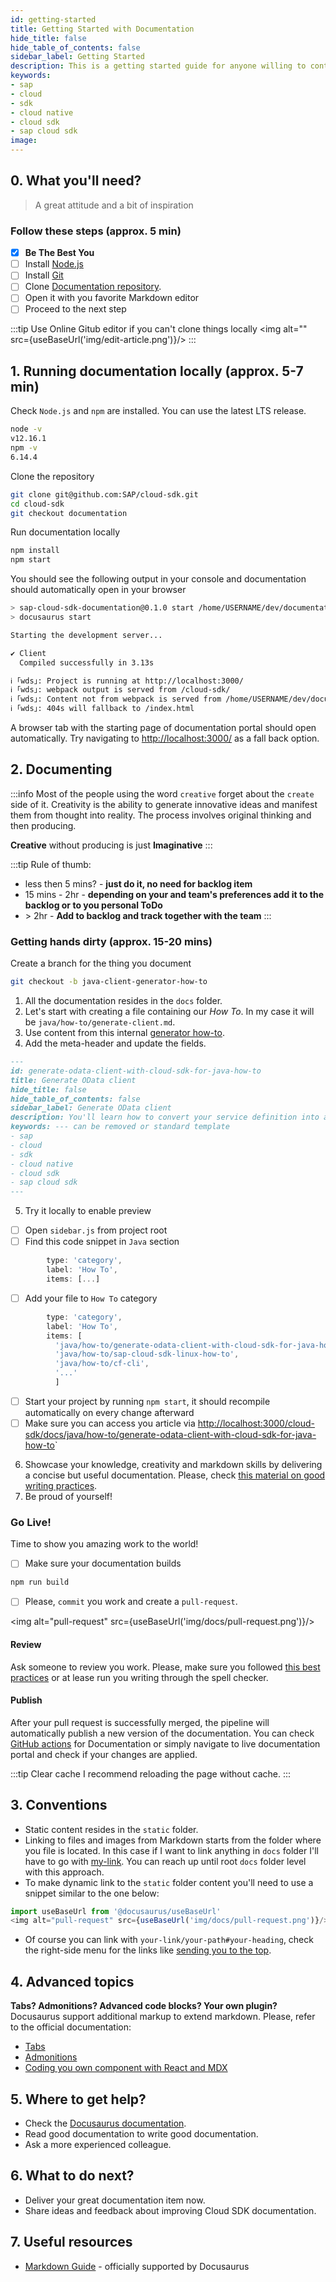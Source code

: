 ```yaml
---
id: getting-started
title: Getting Started with Documentation
hide_title: false
hide_table_of_contents: false
sidebar_label: Getting Started
description: This is a getting started guide for anyone willing to contribute to the Cloud SDK documentation.
keywords:
- sap
- cloud
- sdk
- cloud native
- cloud sdk
- sap cloud sdk
image:
---
```



## 0. What you'll need?

> A great attitude and a bit of inspiration

### Follow these steps (approx. 5 min)

- [x] **Be The Best You**
- [ ] Install [Node.js](https://nodejs.org/en/download/)
- [ ] Install [Git](https://git-scm.com/book/en/v2/Getting-Started-Installing-Git)
- [ ] Clone [Documentation repository](https://github.com/SAP/cloud-sdk/).
- [ ] Open it with you favorite Markdown editor
- [ ] Proceed to the next step

:::tip Use Online Gitub editor if you can't clone things locally
<img alt="" src={useBaseUrl('img/edit-article.png')}/>
:::

## 1. Running documentation locally (approx. 5-7 min)

Check `Node.js` and `npm` are installed. You can use the latest LTS release.

```bash
node -v
v12.16.1
npm -v
6.14.4
```

Clone the repository

```bash
git clone git@github.com:SAP/cloud-sdk.git
cd cloud-sdk
git checkout documentation
```

Run documentation locally

```bash
npm install
npm start
```

You should see the following output in your console and documentation should automatically open in your browser

```bash
> sap-cloud-sdk-documentation@0.1.0 start /home/USERNAME/dev/documentation
> docusaurus start

Starting the development server...

✔ Client
  Compiled successfully in 3.13s

ℹ ｢wds｣: Project is running at http://localhost:3000/
ℹ ｢wds｣: webpack output is served from /cloud-sdk/
ℹ ｢wds｣: Content not from webpack is served from /home/USERNAME/dev/documentation
ℹ ｢wds｣: 404s will fallback to /index.html

```

A browser tab with the starting page of documentation portal should open automatically. 
Try navigating to [http://localhost:3000/](http://localhost:3000/) as a fall back option.

## 2. Documenting

:::info Most of the people using the word `creative` forget about the `create` side of it.
Creativity is the ability to generate innovative ideas and manifest them from thought into reality. 
The process involves original thinking and then producing.

**Creative** without producing is just **Imaginative**
:::

:::tip Rule of thumb:
- less then 5 mins? - **just do it, no need for backlog item**
- 15 mins - 2hr - **depending on your and team's preferences add it to the backlog or to you personal ToDo**
- \> 2hr - **Add to backlog and track together with the team**
:::

### Getting hands dirty (approx. 15-20 mins)

Create a branch for the thing you document

```bash
git checkout -b java-client-generator-how-to
```

1. All the documentation resides in the `docs` folder.
2. Let's start with creating a file containing our _How To_. In my case it will be `java/how-to/generate-client.md`.
3. Use content from this internal [generator how-to](https://github.wdf.sap.corp/MA/sdk/edit/develop/docs/how-to/use-odata-v4.mdx).
4. Add the meta-header and update the fields.

```markdown
---
id: generate-odata-client-with-cloud-sdk-for-java-how-to
title: Generate OData client
hide_title: false
hide_table_of_contents: false
sidebar_label: Generate OData client
description: You'll learn how to convert your service definition into a Java project containing type-safe OData V4 client to consume it
keywords: --- can be removed or standard template
- sap
- cloud
- sdk
- cloud native
- cloud sdk
- sap cloud sdk
---
```

5. Try it locally to enable preview

- [ ] Open `sidebar.js` from project root
- [ ] Find this code snippet in `Java` section

```javascript
        type: 'category',
        label: 'How To',
        items: [...]
```

- [ ] Add your file to `How To` category

```javascript
        type: 'category',
        label: 'How To',
        items: [
          'java/how-to/generate-odata-client-with-cloud-sdk-for-java-how-to',
          'java/how-to/sap-cloud-sdk-linux-how-to',
          'java/how-to/cf-cli',
		  '...'
		  ]
```

- [ ] Start your project by running `npm start`, it should recompile automatically on every change afterward
- [ ] Make sure you can access you article via [http://localhost:3000/cloud-sdk/docs/java/how-to/generate-odata-client-with-cloud-sdk-for-java-how-to](http://localhost:3000/cloud-sdk/docs/java/how-to/generate-odata-client-with-cloud-sdk-for-java-how-to)`

6. Showcase your knowledge, creativity and markdown skills by delivering a concise but useful documentation. Please,
   check [this material on good writing practices](how-to-write-documentation).
7. Be proud of yourself!

### Go Live!

Time to show you amazing work to the world!

- [ ] Make sure your documentation builds

```bash
npm run build
```

- [ ] Please, `commit` you work and create a `pull-request`.

<img alt="pull-request" src={useBaseUrl('img/docs/pull-request.png')}/>

#### Review

Ask someone to review you work.
Please, make sure you followed [this best practices](how-to-write-documentation) or at lease run you writing through the spell checker.

#### Publish

After your pull request is successfully merged, the pipeline will automatically publish a new version of the documentation. 
You can check [GitHub actions](https://github.com/SAP/cloud-sdk/actions?query=workflow%3A%22Release+Cloud+SDK+documentation%22) for Documentation or simply navigate to live documentation portal and check if your changes are applied.

:::tip Clear cache
I recommend reloading the page without cache.
:::

## 3. Conventions

- Static content resides in the `static` folder.
- Linking to files and images from Markdown starts from the folder where you file is located.
  In this case if I want to link anything in `docs` folder I'll have to go with [my-link](../java/getting-started).
  You can reach up until root `docs` folder level with this approach.
- To make dynamic link to the `static` folder content you'll need to use a snippet similar to the one below:

```js
import useBaseUrl from '@docusaurus/useBaseUrl'
<img alt="pull-request" src={useBaseUrl('img/docs/pull-request.png')}/>
```

- Of course you can link with `your-link/your-path#your-heading`,
  check the right-side menu for the links like [sending you to the top](http://localhost:3000/cloud-sdk/docs/dzen/getting-started#what-youll-need).

## 4. Advanced topics

**Tabs? Admonitions? Advanced code blocks? Your own plugin?**
Docusaurus support additional markup to extend markdown.
Please, refer to the official documentation:

- [Tabs](https://v2.docusaurus.io/docs/markdown-features/#tabs)
- [Admonitions](https://v2.docusaurus.io/docs/markdown-features/#calloutsadmonitions)
- [Coding you own component with React and MDX](https://v2.docusaurus.io/docs/markdown-features/#embedding-react-components-with-mdx)

## 5. Where to get help?

- Check the [Docusaurus documentation](https://v2.docusaurus.io/docs/markdown-features/).
- Read good documentation to write good documentation.
- Ask a more experienced colleague.

## 6. What to do next?

- Deliver your great documentation item now.
- Share ideas and feedback about improving Cloud SDK documentation.

## 7. Useful resources

- [Markdown Guide](https://www.markdownguide.org/) - officially supported by Docusaurus
